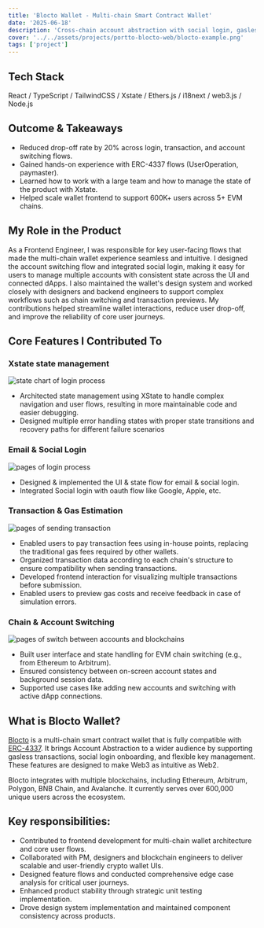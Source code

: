 ```yaml
---
title: 'Blocto Wallet - Multi-chain Smart Contract Wallet'
date: '2025-06-18'
description: 'Cross-chain account abstraction with social login, gasless transactions, and seamless UX'
cover: '../../assets/projects/portto-blocto-web/blocto-example.png'
tags: ['project']
---
```

 
## Tech Stack

React / TypeScript / TailwindCSS / Xstate / Ethers.js / i18next / web3.js / Node.js


## Outcome & Takeaways
 
- <Notation type="underline" color="yellow">Reduced drop-off rate by 20% across login, transaction, and account switching flows.</Notation>
- Gained hands-on experience with ERC-4337 flows (UserOperation, paymaster).
- <Notation type="underline" color="yellow">Learned how to work with a large team and how to manage the state of the product with Xstate.</Notation>
- Helped scale wallet frontend to support 600K+ users across 5+ EVM chains.


## My Role in the Product

As a Frontend Engineer, I was responsible for key user-facing flows that made the multi-chain wallet experience seamless and intuitive. 
<Notation type="underline" color="yellow">I designed the account switching flow and integrated social login, making it easy for users to manage multiple accounts with consistent state across the UI and connected dApps.</Notation>
<Notation type="underline" color="yellow"> I also maintained the wallet's design system and worked closely with designers and backend engineers </Notation> to support complex workflows such as chain switching and transaction previews.
My contributions helped streamline wallet interactions, reduce user drop-off, and improve the reliability of core user journeys.


## Core Features I Contributed To
### Xstate state management

![state chart of login process](../../assets/projects/portto-blocto-web/xstate-state-management.png)

- Architected state management using XState to handle complex navigation and user flows, resulting in more maintainable code and easier debugging.
- Designed multiple error handling states with proper state transitions and recovery paths for different failure scenarios

###  Email & Social Login

![pages of login process](../../assets/projects/portto-blocto-web/login-flow.png)
- Designed & implemented the UI & state flow for email & social login.
- Integrated Social login with oauth flow like Google, Apple, etc.


### Transaction & Gas Estimation

![pages of sending transaction](../../assets/projects/portto-blocto-web/send-transaction.png)

- Enabled users to pay transaction fees using in-house points, replacing the traditional gas fees required by other wallets.
- Organized transaction data according to each chain's structure to ensure compatibility when sending transactions.
- Developed frontend interaction for visualizing multiple transactions before submission.
- Enabled users to preview gas costs and receive feedback in case of simulation errors.

### Chain & Account Switching

![pages of switch between accounts and blockchains](../../assets/projects/portto-blocto-web/account-settings.png)

- Built user interface and state handling for EVM chain switching (e.g., from Ethereum to Arbitrum).
- Ensured consistency between on-screen account states and background session data.
- Supported use cases like adding new accounts and switching with active dApp connections.


## What is Blocto Wallet?

[Blocto](https://blocto.io/wallet) is a multi-chain smart contract wallet that is fully compatible with [ERC-4337](https://eips.ethereum.org/EIPS/eip-4337). It brings Account Abstraction to a wider audience by supporting gasless transactions, social login onboarding, and flexible key management. These features are designed to make Web3 as intuitive as Web2.

Blocto integrates with multiple blockchains, including Ethereum, Arbitrum, Polygon, BNB Chain, and Avalanche. It currently serves over 600,000 unique users across the ecosystem.


## Key responsibilities:
- Contributed to frontend development for multi-chain wallet architecture and core user flows.
- Collaborated with PM, designers and blockchain engineers to deliver scalable and user-friendly crypto wallet UIs.
- Designed feature flows and conducted comprehensive edge case analysis for critical user journeys.
- Enhanced product stability through strategic unit testing implementation.
- Drove design system implementation and maintained component consistency across products.





